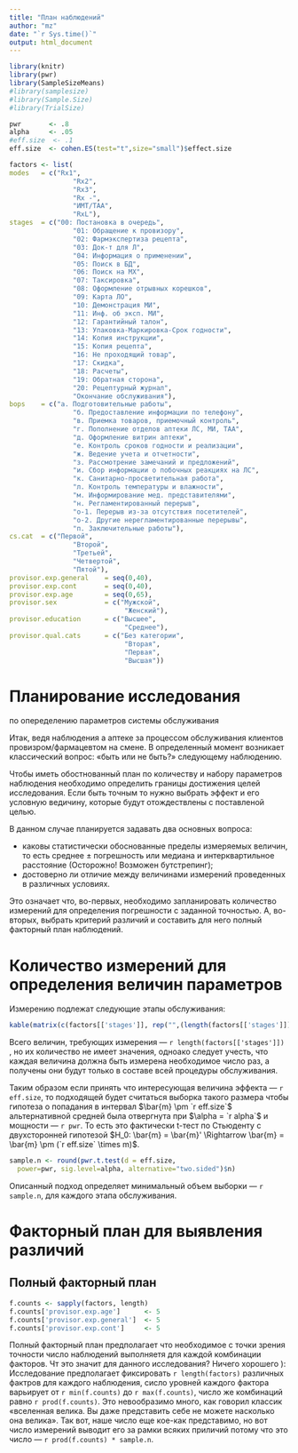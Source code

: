 ```yaml
---
title: "План наблюдений"
author: "mz"
date: "`r Sys.time()`"
output: html_document
---
```


```r

library(knitr)
library(pwr)
library(SampleSizeMeans)
#library(samplesize)
#library(Sample.Size)
#library(TrialSize)

pwr       <- .8
alpha     <- .05
#eff.size  <- .1
eff.size  <- cohen.ES(test="t",size="small")$effect.size

factors <- list(
modes   = c("Rx1",
                "Rx2",
                "Rx3",
                "Rx -",
                "ИМТ/ТАА",
                "RxL"),
stages  = c("00: Постановка в очередь",
                "01: Обращение к провизору",
                "02: Фармэкспертиза рецепта",
                "03: Док-т для Л",
                "04: Информация о применении",
                "05: Поиск в БД",
                "06: Поиск на МХ",
                "07: Таксировка",
                "08: Оформление отрывных корешков",
                "09: Карта ЛО",
                "10: Демонстрация МИ",
                "11: Инф. об эксп. МИ",
                "12: Гарантийный талон",
                "13: Упаковка-Маркировка-Срок годности",
                "14: Копия инструкции",
                "15: Копия рецепта",
                "16: Не проходящий товар",
                "17: Скидка",
                "18: Расчеты",
                "19: Обратная сторона",
                "20: Рецептурный журнал",
                "Окончание обслуживания"),
bops    = c("а. Подготовительные работы",
                "б. Предоставление информации по телефону",
                "в. Приемка товаров, приемочный контроль",
                "г. Пополнение отделов аптеки ЛС, МИ, ТАА",
                "д. Оформление витрин аптеки",
                "е. Контроль сроков годности и реализации",
                "ж. Ведение учета и отчетности",
                "з. Рассмотрение замечаний и предложений",
                "и. Сбор информации о побочных реакциях на ЛС",
                "к. Санитарно-просветительная работа",
                "л. Контроль температуры и влажности",
                "м. Информирование мед. представителями",
                "н. Регламентированный перерыв",
                "о-1. Перерыв из-за отсутствия посетителей",
                "о-2. Другие нерегламентированные перерывы",
                "п. Заключительные работы"),
cs.cat  = c("Первой",
                "Второй",
                "Третьей",
                "Четвертой",
                "Пятой"),
provisor.exp.general    = seq(0,40),
provisor.exp.cont       = seq(0,40),
provisor.exp.age        = seq(0,65),
provisor.sex            = c("Мужской",
                             "Женский"),
provisor.education      = c("Высшее",
                             "Среднее"),
provisor.qual.cats      = c("Без категории",
                             "Вторая",
                             "Первая",
                             "Высшая"))

```

# Планирование исследования 
по опеределению параметров системы обслуживания

Итак, ведя наблюдения а аптеке за процессом обслуживания клиентов провизром/фармацевтом на смене. В определенный момент возникает классический вопрос: «быть или не быть?» следующему наблюдению. 

Чтобы иметь обостнованный план по количеству и набору параметров наблюдения необходимо определить границы достижения целей исследования. Если быть точным то нужно выбрать эффект и его условную ведичину, которые будут отождествлены с поставленой целью.

В данном случае планируется задавать два основных вопроса: 

  * каковы статистически обоснованные пределы измеряемых величин, то есть среднее ± погрешность или медиана и интерквартильное расстояние (Осторожно! Возможен бутстрепинг);
  * достоверно ли отличие между величинами измерений проведенных в различных условиях.
  
Это означает что, во-первых, необходимо запланировать количество измерений для определения погрешности с заданной точностью. А, во-вторых, выбрать критерий различий и составить для него полный факторный план наблюдений. 

# Количество измерений для определения величин параметров

Измерению подлежат следующие этапы обслуживания:

```r
kable(matrix(c(factors[['stages']], rep("",(length(factors[['stages']]) %% 3)+1)),ncol=3))
```

Всего величин, требующих измерения — `r length(factors[['stages']])` , но их количество не имеет значения, одноако следует учесть, что каждая величина должна быть измерена необходимое число раз, а получены они будут только в составе всей процедуры обслуживания.

Таким образом если принять что интересующая величина эффекта — `r eff.size`, то подходящей будет считаться выборка такого размера чтобы гипотеза о попадания в интервал $\bar{m} \pm `r eff.size`$ альтернативной средней была отвергнута при $\alpha = `r alpha`$ и мощности — `r pwr`. То есть это фактически t-тест по Стьюденту с двухсторонней гипотезой $H_0: \bar{m} = \bar{m}' \Rightarrow \bar{m} = \bar{m} \pm (`r eff.size` \times m)$. 

```r

sample.n <- round(pwr.t.test(d = eff.size,
  power=pwr, sig.level=alpha, alternative="two.sided")$n)

```

Описанный подход определяет минимальный объем выборки — `r sample.n`, для каждого этапа обслуживания.

# Факторный план для выявления различий

## Полный факторный план

```r

f.counts <- sapply(factors, length)
f.counts['provisor.exp.age']      <- 5
f.counts['provisor.exp.general']  <- 5
f.counts['provisor.exp.cont']     <- 5

```

Полный факторный план предполагает что необходимое с точки зрения точности число наблюдений выполняетя для каждой комбинации факторов. Чт это значит для данного исследования? Ничего хорошего ): Исследование предполагает фиксировать `r length(factors)` различных фактров для каждого наблюдения, сисло уровней каждого фактора варьирует от `r min(f.counts)` до `r max(f.counts)`, число же комбинаций равно `r prod(f.counts)`. Это невообразимо много, как говорил классик «вселенная велика. Вы даже представить себе не можете насколько она велика». Так вот, наше число еще кое-как представимо, но вот число измерений выводит его за рамки всяких приличий потому что это число — `r prod(f.counts) * sample.n`.
